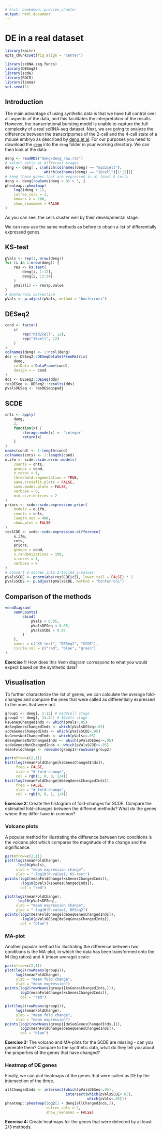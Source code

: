 ```yaml
---
# knit: bookdown::preview_chapter
output: html_document
---
```


# DE in a real dataset

```r
library(knitr)
opts_chunk$set(fig.align = "center")
```
```r
library(scRNA.seq.funcs)
library(DESeq2)
library(scde)
library(ROCR)
library(limma)
set.seed(1)
```

## Introduction

The main advantage of using synthetic data is that we have full
control over all aspects of the data, and this facilitates the
interpretation of the results. However, the transcriptional bursting
model is unable to capture the full complexity of a real scRNA-seq
dataset. Next, we are going to analyze the difference between the
transcriptomes of the 2-cell and the 4-cell state of a mouse embryo as
described by [deng et al](http://genome.cshlp.org/content/24/11/1787.short). For our purposes you need to download the [`deng`](http://hemberg-lab.github.io/scRNA.seq.course/deng/deng.txt) into the `deng` folder in your working directory. We can then look at the data:
```r
deng <- readRDS("deng/deng_raw.rds")
# select cells at different stages
deng <- deng[ , c(which(colnames(deng) == "mid2cell"),
                  which(colnames(deng) == "16cell")[1:12])]
# keep those genes that are expressed in at least 6 cells
deng <- deng[rowSums(deng > 0) > 5, ]
pheatmap::pheatmap(
    log2(deng + 1),
    cutree_cols = 2,
    kmeans_k = 100,
    show_rownames = FALSE
)
```

As you can see, the cells cluster well by their developmental stage.

We can now use the same methods as before to obtain a list of
differentially expressed genes.

## KS-test

```r
pVals <- rep(1, nrow(deng))
for (i in 1:nrow(deng)) {
    res <- ks.test(
        deng[i, 1:12],
        deng[i, 13:24]
    )
    pVals[i] <- res$p.value
}
# Bonferroni correction
pVals <- p.adjust(pVals, method = "bonferroni")
```

## DESeq2

```r
cond <- factor(
    c(
        rep("mid2cell", 12),
        rep("16cell", 12)
    )
)
colnames(deng) <- 1:ncol(deng)
dds <- DESeq2::DESeqDataSetFromMatrix(
    deng,
    colData = DataFrame(cond),
    design = ~ cond
)
dds <- DESeq2::DESeq(dds)
resDESeq <- DESeq2::results(dds)
pValsDESeq <- resDESeq$padj
```

## SCDE

```r
cnts <- apply(
    deng,
    2,
    function(x) {
        storage.mode(x) <- 'integer'
        return(x)
    }
)
names(cond) <- 1:length(cond)
colnames(cnts) <- 1:length(cond) 
o.ifm <- scde::scde.error.models(
    counts = cnts,
    groups = cond,
    n.cores = 1,
    threshold.segmentation = TRUE,
    save.crossfit.plots = FALSE,
    save.model.plots = FALSE,
    verbose = 0,
    min.size.entries = 2
)
priors <- scde::scde.expression.prior(
    models = o.ifm,
    counts = cnts,
    length.out = 400,
    show.plot = FALSE
)
resSCDE <- scde::scde.expression.difference(
    o.ifm,
    cnts,
    priors,
    groups = cond,
    n.randomizations = 100,
    n.cores = 1,
    verbose = 0
)
# Convert Z-scores into 2-tailed p-values
pValsSCDE <- pnorm(abs(resSCDE$cZ), lower.tail = FALSE) * 2 
pValsSCDE <- p.adjust(pValsSCDE, method = "bonferroni")
```

## Comparison of the methods
```r
vennDiagram(
    vennCounts(
        cbind(
            pVals < 0.05,
            pValsDESeq < 0.05,
            pValsSCDE < 0.05
        )
    ),
    names = c("KS-test", "DESeq2", "SCDE"),
    circle.col = c("red", "blue", "green")
)
```

__Exercise 1:__ How does this Venn diagram correspond to what you would expect based on the synthetic data? 

## Visualisation

To further characterize the list of genes, we can calculate the
average fold-changes and compare the ones that were called as
differentially expressed to the ones that were not. 

```r
group1 <- deng[, 1:12] # mid2cell stage
group2 <- deng[, 13:24] # 16cell stage
ksGenesChangedInds <- which(pVals<.05)
deSeqGenesChangedInds <- which(pValsDESeq<.05)
scdeGenesChangedInds <- which(pValsSCDE<.05)
ksGenesNotChangedInds <- which(pVals>=.05)
deSeqGenesNotChangedInds <- which(pValsDESeq>=.05)
scdeGenesNotChangedInds <- which(pValsSCDE>=.05)
meanFoldChange <- rowSums(group1)/rowSums(group2)

par(mfrow=c(2,1))
hist(log2(meanFoldChange[ksGenesChangedInds]),
     freq = FALSE,
     xlab = "# fold-change",
     col = rgb(1, 0, 0, 1/4))
hist(log2(meanFoldChange[deSeqGenesChangedInds]),
     freq = FALSE,
     xlab = "# fold-change",
     col = rgb(0, 0, 1, 1/4))
```

__Exercise 2:__ Create the histogram of fold-changes for SCDE. Compare
the estimated fold-changes between the different methods? What do the
genes where they differ have in common?

### Volcano plots

A popular method for illustrating the difference between two
conditions is the volcano plot which compares the magnitude of the
change and the significance.

```r
par(mfrow=c(2,1))
plot(log2(meanFoldChange),
     -log10(pVals),
     xlab = "mean expression change",
     ylab = "-log10(P-value), KS-test") 
points(log2(meanFoldChange[ksGenesChangedInds]),
       -log10(pVals[ksGenesChangedInds]),
       col = "red")

plot(log2(meanFoldChange), 
     -log10(pValsDESeq),
     xlab = "mean expression change",
     ylab = "-log10(P-value), DESeq2")
points(log2(meanFoldChange[deSeqGenesChangedInds]),
       -log10(pValsDESeq[deSeqGenesChangedInds]),
       col = "blue")

```

### MA-plot

Another popular method for illustrating the difference between two
conditions is the MA-plot, in which the data has been transformed onto the M (log ratios) and A (mean average) scale:
```r
par(mfrow=c(2,1))
plot(log2(rowMeans(group1)),
     log2(meanFoldChange),
     ylab = "mean fold change",
     xlab = "mean expression") 
points(log2(rowMeans(group1[ksGenesChangedInds,])),
       log2(meanFoldChange[ksGenesChangedInds]),
       col = "red")

plot(log2(rowMeans(group1)),
     log2(meanFoldChange),
     ylab = "mean fold change",
     xlab = "mean expression")
points(log2(rowMeans(group1[deSeqGenesChangedInds,])),
       log2(meanFoldChange[deSeqGenesChangedInds]),
       col = "blue")
```

__Exercise 3:__ The volcano and MA-plots for the SCDE are missing - can
you generate them? Compare to the synthetic data, what do they tell
you about the properties of the genes that have changed?

### Heatmap of DE genes

Finally, we can plot heatmaps of the genes that were called as DE by
the intersection of the three.

```r
allChangedInds <- intersect(which(pValsDESeq<.05),
                            intersect(which(pValsSCDE<.05),
                                      which(pVals<.05)))
pheatmap::pheatmap(log2(1 + deng[allChangedInds,]),
                   cutree_cols = 2,
                   show_rownames = FALSE)
```

__Exercise 4:__ Create heatmaps for the genes that were detected by at least 2/3 methods.

